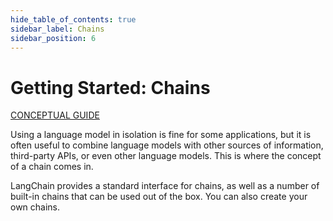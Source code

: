 ```yaml
---
hide_table_of_contents: true
sidebar_label: Chains
sidebar_position: 6
---
```



# Getting Started: Chains

[CONCEPTUAL GUIDE](https://docs.langchain.com/docs/components/chains)

Using a language model in isolation is fine for some applications, but it is often useful to combine language models with other sources of information, third-party APIs, or even other language models. This is where the concept of a chain comes in.

LangChain provides a standard interface for chains, as well as a number of built-in chains that can be used out of the box. You can also create your own chains.

<DocCardList />

